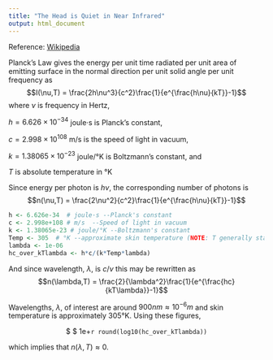 ```yaml
---
title: "The Head is Quiet in Near Infrared"
output: html_document
---
```



Reference: [Wikipedia](http://en.wikipedia.org/wiki/Black-body_radiation)

Planck's Law gives the energy per unit time radiated per unit area of emitting surface in the normal direction per unit solid angle per unit frequency as$$I(\nu,T) = \frac{2h\nu^3}{c^2}\frac{1}{e^{\frac{h\nu}{kT}}-1}$$
where $\nu$ is frequency in Hertz, 

$h = 6.626\times 10^{-34}$ joule·s is Planck's constant,

$c = 2.998\times 10^{108}$ m/s is the speed of light in vacuum,

$k = 1.38065\times 10^{-23}$ joule/°K is Boltzmann's constant, and 

$T$ is absolute temperature in °K

Since energy per photon is $h\nu$, the corresponding number of photons is$$n(\nu,T) = \frac{2\nu^2}{c^2}\frac{1}{e^{\frac{h\nu}{kT}}-1}$$

```r
h <- 6.626e-34  # joule·s --Planck's constant
c <- 2.998e+108 # m/s  --Speed of light in vacuum
k <- 1.38065e-23 # joule/°K --Boltzmann's constant
Temp <- 305  # °K --approximate skin temperature (NOTE: T generally stands for TRUE in R)
lambda <- 1e-06
hc_over_kTlambda <- h*c/(k*Temp*lambda)
```

And since wavelength, $\lambda,$ is $c/\nu$ this may be rewritten as$$n(\lambda,T) = \frac{2}{\lambda^2}\frac{1}{e^{\frac{hc}{kT\lambda}}-1}$$

Wavelengths, $\lambda,$ of interest are around $900nm \approx 10^{-6}m$ and skin temperature is approximately 305°K. Using these figures,

<center>$\frac{hc}{kT\lambda} \approx $ 1e+`r round(log10(hc_over_kTlambda))`</center>

which implies that $n(\lambda, T) \approx 0$.

